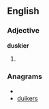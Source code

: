 ==English==

===Adjective===
'''duskier'''

# {{comparative of|[[dusky]]}}

===Anagrams===
* {{alphagram|deikrsu}}
* [[duikers#English|duikers]]